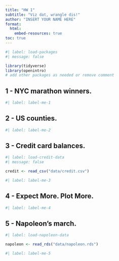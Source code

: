 ```yaml
---
title: "HW 1"
subtitle: "Viz dat, wrangle dis!"
author: "INSERT YOUR NAME HERE"
format:
  html:
    embed-resources: true
toc: true
---
```


```r
#| label: load-packages
#| message: false

library(tidyverse)
library(openintro)
# add other packages as needed or remove comment
```

## 1 - NYC marathon winners.

```r
#| label: label-me-1

```

## 2 - US counties.

```r
#| label: label-me-2

```

## 3 - Credit card balances.

```r
#| label: load-credit-data
#| message: false

credit <- read_csv("data/credit.csv")
```

```r
#| label: label-me-3

```

## 4 - Expect More. Plot More.

```r
#| label: label-me-4

```

## 5 - Napoleon’s march.

```r
#| label: load-napoleon-data

napoleon <- read_rds("data/napoleon.rds")
```

```r
#| label: label-me-5

```
